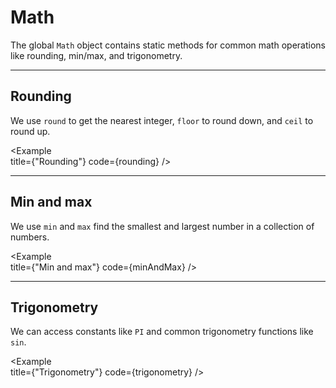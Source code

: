 
# Math

The global `Math` object contains static methods for common math operations like rounding, min/max, and trigonometry.

---

## Rounding

We use `round` to get the nearest integer, `floor` to round down, and `ceil` to round up. 

<Example   
  title={"Rounding"}
  code={rounding}
/>

---

## Min and max

We use `min` and `max` find the smallest and largest number in a collection of numbers.

<Example   
  title={"Min and max"}
  code={minAndMax}
/>

---

## Trigonometry

We can access constants like `PI` and common trigonometry functions like `sin`.

<Example   
  title={"Trigonometry"}
  code={trigonometry}
/>